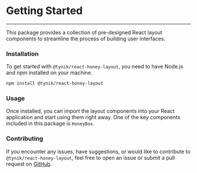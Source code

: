 # Getting Started

---

This package provides a collection of pre-designed React layout components to streamline the process of building user interfaces.

### Installation

To get started with `@tynik/react-honey-layout`, you need to have Node.js and npm installed on your machine.

~~~bash
npm install @tynik/react-honey-layout
~~~

### Usage

Once installed, you can import the layout components into your React application and start using them right away.
One of the key components included in this package is `HoneyBox`.

### Contributing
If you encounter any issues, have suggestions, or would like to contribute to `@tynik/react-honey-layout`,
feel free to open an issue or submit a pull request on [GitHub](https://github.com/Tynik/react-honey-layout/issues).